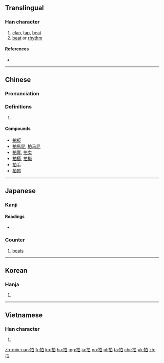 ==Translingual==

===Han character===
{{Han char|rn=64|rad=手|as=05|sn=8|four=56000|canj=QHA|ids=⿰扌白}}

# [[clap]], [[tap]], [[beat]]
# [[beat]] or [[rhythm]]
<!-- # to whack with the hand
# to take (a picture)
# {{cx|Min Nan|lang=zh}} to call on the phone
#: {{zh-usex|拍電話|to call someone's phone|MN}}
#: {{zh-usex|拍 手機|to call someone's cellphone|MN}}-->

====References====
* {{Han ref|kx=0425.070|dkj=11952|dj=0773.120|hdz=31854.030|uh=62CD|ud=25293|bh=A9E7|bd=43495}}

----

==Chinese==
{{zh-forms}}

===Pronunciation===
{{zh-pron
|m=pāi,bó
|c=paak3
|mc=y
|oc=y
|ma=h-pāi.ogg
|cat=v,n
}}

===Definitions===
# {{rfdef|lang=zh}}

====Compounds====
* [[拍板]]
* [[拍馬屁]], [[拍马屁]]
* [[拍賣]], [[拍卖]]
* [[拍攝]], [[拍摄]]
* [[拍手]]
* [[拍照]]

----

==Japanese==

===Kanji===
{{ja-kanji|grade=c|rs=手05}}

====Readings====
* {{ja-readings|goon=[[ひゃく]] (hyaku) {{non-joyo-reading}}|kanon=[[はく]] (haku)|kanyoon=[[ひょう]] (hyō)|kun=[[うつ]] (utsu)}}

===Counter===
{{ja-pos|はく|counter}}

# {{context|music|lang=ja|sort=はく}} [[beat]]s

----

==Korean==

===Hanja===
{{ko-hanja|hangeul=박|eumhun=|rv=bak|mr=pak|y=pak}}

# {{defn|lang=ko|sort=手05}}

----

==Vietnamese==

===Han character===
{{vi-hantu|[[phếch]], [[phách]], [[vạch]], [[phạch]], [[phệch]]|rs=手05}}

# {{defn|lang=vi|sort=手05}}

[[zh-min-nan:拍]]
[[fr:拍]]
[[ko:拍]]
[[hu:拍]]
[[mg:拍]]
[[ja:拍]]
[[no:拍]]
[[pl:拍]]
[[ta:拍]]
[[chr:拍]]
[[uk:拍]]
[[zh:拍]]